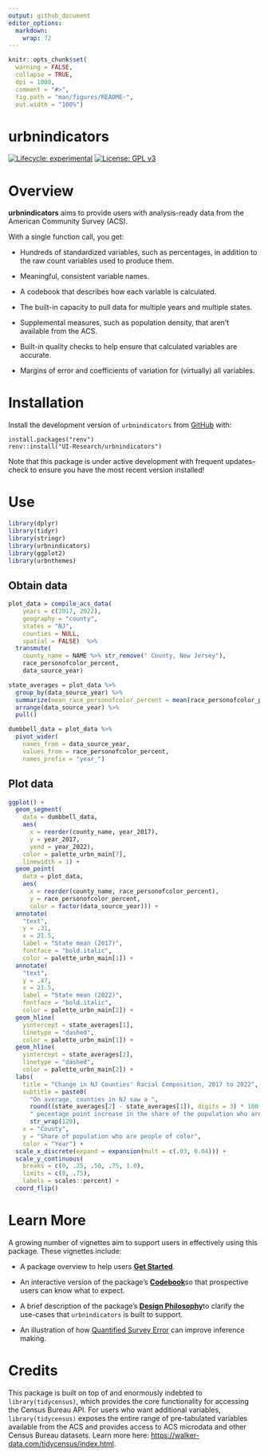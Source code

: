 ```yaml
---
output: github_document
editor_options: 
  markdown: 
    wrap: 72
---
```


<!-- README.md is generated from README.Rmd. Please edit that file -->

```r
knitr::opts_chunk$set(
  warning = FALSE,
  collapse = TRUE,
  dpi = 1000,
  comment = "#>",
  fig.path = "man/figures/README-",
  out.width = "100%")
```

# urbnindicators

<!-- badges: start -->

[![Lifecycle:
experimental](https://img.shields.io/badge/lifecycle-experimental-orange.svg)](https://lifecycle.r-lib.org/articles/stages.html#experimental)
[![License: GPL
v3](https://img.shields.io/badge/License-GPLv3-blue.svg)](https://www.gnu.org/licenses/gpl-3.0)

<!-- badges: end -->

# Overview

**urbnindicators** aims to provide users with analysis-ready data from
the American Community Survey (ACS).

With a single function call, you get:

-   Hundreds of standardized variables, such as percentages, in addition
    to the raw count variables used to produce them.

-   Meaningful, consistent variable names.

-   A codebook that describes how each variable is calculated.

-   The built-in capacity to pull data for multiple years and multiple
    states.

-   Supplemental measures, such as population density, that aren't
    available from the ACS.

-   Built-in quality checks to help ensure that calculated variables are
    accurate.

-   Margins of error and coefficients of variation for (virtually) all
    variables.

# Installation

Install the development version of `urbnindicators` from
[GitHub](https://github.com/) with:

```         
install.packages("renv")
renv::install("UI-Research/urbnindicators")
```

Note that this package is under active development with frequent
updates--check to ensure you have the most recent version installed!

# Use

```r
library(dplyr)
library(tidyr)
library(stringr)
library(urbnindicators)
library(ggplot2)
library(urbnthemes)
```

## Obtain data

```r
plot_data = compile_acs_data(
    years = c(2017, 2022),
    geography = "county",
    states = "NJ",
    counties = NULL,
    spatial = FALSE)  %>% 
  transmute(
    county_name = NAME %>% str_remove(" County, New Jersey"), 
    race_personofcolor_percent, 
    data_source_year)

state_averages = plot_data %>%
  group_by(data_source_year) %>%
  summarize(mean_race_personofcolor_percent = mean(race_personofcolor_percent)) %>%
  arrange(data_source_year) %>%
  pull()

dumbbell_data = plot_data %>% 
  pivot_wider(
    names_from = data_source_year, 
    values_from = race_personofcolor_percent, 
    names_prefix = "year_")
```

## Plot data

```r
ggplot() +
  geom_segment(
    data = dumbbell_data,
    aes(
      x = reorder(county_name, year_2017),
      y = year_2017,
      yend = year_2022),
    color = palette_urbn_main[7],
    linewidth = 1) +
  geom_point(
    data = plot_data, 
    aes(
      x = reorder(county_name, race_personofcolor_percent), 
      y = race_personofcolor_percent, 
      color = factor(data_source_year))) +
  annotate(
    "text", 
    y = .31,  
    x = 21.5, 
    label = "State mean (2017)", 
    fontface = "bold.italic", 
    color = palette_urbn_main[1]) +
  annotate(
    "text", 
    y = .47,  
    x = 21.5, 
    label = "State mean (2022)", 
    fontface = "bold.italic", 
    color = palette_urbn_main[2]) +
  geom_hline(
    yintercept = state_averages[1], 
    linetype = "dashed", 
    color = palette_urbn_main[1]) +
  geom_hline(
    yintercept = state_averages[2], 
    linetype = "dashed", 
    color = palette_urbn_main[2]) +
  labs(
    title = "Change in NJ Counties' Racial Composition, 2017 to 2022",
    subtitle = paste0(
      "On average, counties in NJ saw a ", 
      round((state_averages[2] - state_averages[1]), digits = 3) * 100, 
      " pecentage point increase in the share of the population who are people of color from 2017 to 2022.") %>%
      str_wrap(120), 
    x = "County", 
    y = "Share of population who are people of color",
    color = "Year") +
  scale_x_discrete(expand = expansion(mult = c(.03, 0.04))) +
  scale_y_continuous(
    breaks = c(0, .25, .50, .75, 1.0),
    limits = c(0, .75),
    labels = scales::percent) +
  coord_flip()
```

# Learn More

A growing number of vignettes aim to support users in effectively using
this package. These vignettes include:

-   A package overview to help users [**Get
    Started**](urbnindicators.html).

-   An interactive version of the package's
    [**Codebook**](codebook.html)so that prospective users can know what
    to expect.

-   A brief description of the package's [**Design
    Philosophy**](design-philosophy.html)to clarify the use-cases that
    `urbnindicators` is built to support.

-   An illustration of how [Quantified Survey
    Error](quantified-survey-error.html) can improve inference making.

# Credits

This package is built on top of and enormously indebted to
`library(tidycensus)`, which provides the core functionality for
accessing the Census Bureau API. For users who want additional
variables, `library(tidycensus)` exposes the entire range of
pre-tabulated variables available from the ACS and provides access to
ACS microdata and other Census Bureau datasets. Learn more here:
<https://walker-data.com/tidycensus/index.html>.
